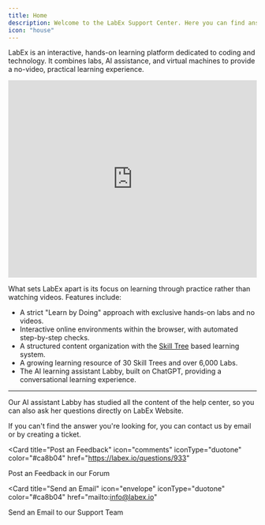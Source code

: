 ```yaml
---
title: Home
description: Welcome to the LabEx Support Center. Here you can find answers to our most frequently asked questions.
icon: "house"
---
```


LabEx is an interactive, hands-on learning platform dedicated to coding and technology. It combines labs, AI assistance, and virtual machines to provide a no-video, practical learning experience.

<iframe
  width="100%"
  height="400"
  src="https://www.youtube.com/embed/ZMH_HfbS-wY"
  title="YouTube video player"
  frameborder="0"
  allow="accelerometer; autoplay; clipboard-write; encrypted-media; gyroscope; picture-in-picture"
  allowFullScreen
></iframe>

What sets LabEx apart is its focus on learning through practice rather than watching videos. Features include:

- A strict "Learn by Doing" approach with exclusive hands-on labs and no videos.
- Interactive online environments within the browser, with automated step-by-step checks.
- A structured content organization with the [Skill Tree](/pages/using-labex/quick-start#skill-trees) based learning system.
- A growing learning resource of 30 Skill Trees and over 6,000 Labs.
- The AI learning assistant Labby, built on ChatGPT, providing a conversational learning experience.

---

Our AI assistant Labby has studied all the content of the help center, so you can also ask her questions directly on LabEx Website.

If you can't find the answer you're looking for, you can contact us by email or by creating a ticket.

<Card
  title="Post an Feedback"
  icon="comments"
  iconType="duotone"
  color="#ca8b04"
  href="https://labex.io/questions/933"
>
  Post an Feedback in our Forum
</Card>

<Card
  title="Send an Email"
  icon="envelope"
  iconType="duotone"
  color="#ca8b04"
  href="mailto:info@labex.io"
>
  Send an Email to our Support Team
</Card>
